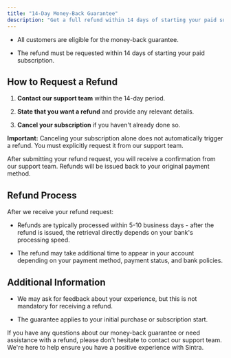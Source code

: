 ```yaml
---
title: "14-Day Money-Back Guarantee"
description: "Get a full refund within 14 days of starting your paid subscription."
---
```


  * All customers are eligible for the money-back guarantee.

  * The refund must be requested within 14 days of starting your paid subscription.




## How to Request a Refund

  1. **Contact our support team** within the 14-day period.

  2. **State that you want a refund** and provide any relevant details.

  3. **Cancel your subscription** if you haven't already done so.




**Important:** Canceling your subscription alone does not automatically trigger a refund. You must explicitly request it from our support team.

After submitting your refund request, you will receive a confirmation from our support team. Refunds will be issued back to your original payment method.

## Refund Process

After we receive your refund request:

  * Refunds are typically processed within 5-10 business days - after the refund is issued, the retrieval directly depends on your bank's processing speed.

  * The refund may take additional time to appear in your account depending on your payment method, payment status, and bank policies.




## Additional Information

  * We may ask for feedback about your experience, but this is not mandatory for receiving a refund.

  * The guarantee applies to your initial purchase or subscription start.




If you have any questions about our money-back guarantee or need assistance with a refund, please don't hesitate to contact our support team. We're here to help ensure you have a positive experience with Sintra.